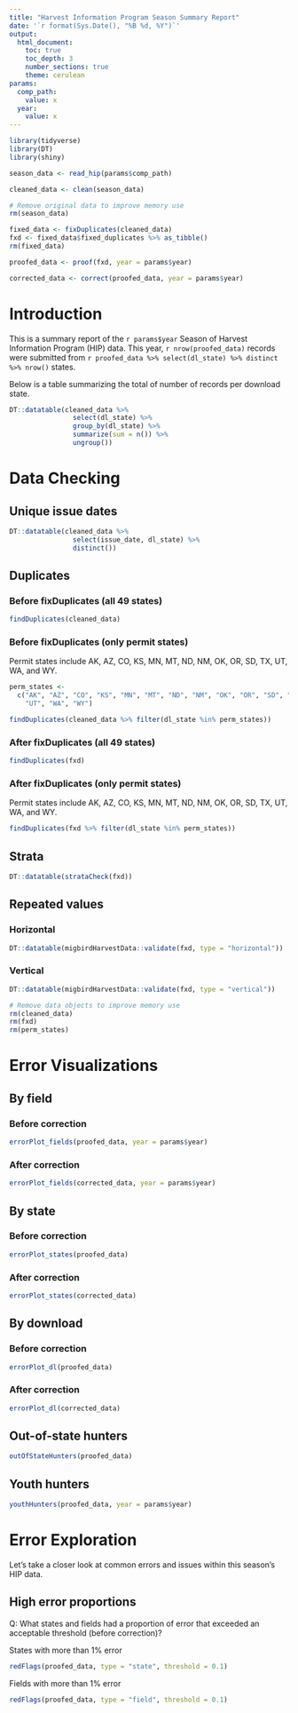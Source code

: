 ```yaml
---
title: "Harvest Information Program Season Summary Report"
date: '`r format(Sys.Date(), "%B %d, %Y")`'
output: 
  html_document:
    toc: true
    toc_depth: 3
    number_sections: true
    theme: cerulean
params:
  comp_path:
    value: x
  year:
    value: x
---
```


```r
library(tidyverse)
library(DT)
library(shiny)
```

```r

season_data <- read_hip(params$comp_path)

cleaned_data <- clean(season_data)

# Remove original data to improve memory use
rm(season_data)

fixed_data <- fixDuplicates(cleaned_data)
fxd <- fixed_data$fixed_duplicates %>% as_tibble()
rm(fixed_data)

proofed_data <- proof(fxd, year = params$year)

corrected_data <- correct(proofed_data, year = params$year)

```

# Introduction

This is a summary report of the `r params$year` Season of Harvest Information Program (HIP) data. This year, `r nrow(proofed_data)` records were submitted from `r proofed_data %>% select(dl_state) %>% distinct %>% nrow()` states.

Below is a table summarizing the total of number of records per download state.

```r

DT::datatable(cleaned_data %>% 
                select(dl_state) %>% 
                group_by(dl_state) %>% 
                summarize(sum = n()) %>% 
                ungroup())

```

# Data Checking

## Unique issue dates

```r
DT::datatable(cleaned_data %>% 
                select(issue_date, dl_state) %>% 
                distinct())
```

## Duplicates

### Before fixDuplicates (all 49 states)

```r
findDuplicates(cleaned_data)
```

### Before fixDuplicates (only permit states)

Permit states include AK, AZ, CO, KS, MN, MT, ND, NM, OK, OR, SD, TX, UT, WA, and WY.

```r
perm_states <- 
  c("AK", "AZ", "CO", "KS", "MN", "MT", "ND", "NM", "OK", "OR", "SD", "TX", 
    "UT", "WA", "WY")

findDuplicates(cleaned_data %>% filter(dl_state %in% perm_states))
```

### After fixDuplicates (all 49 states)

```r
findDuplicates(fxd)
```

### After fixDuplicates (only permit states)

Permit states include AK, AZ, CO, KS, MN, MT, ND, NM, OK, OR, SD, TX, UT, WA, and WY.

```r
findDuplicates(fxd %>% filter(dl_state %in% perm_states))
```

## Strata

```r
DT::datatable(strataCheck(fxd))
```

## Repeated values

### Horizontal

```r
DT::datatable(migbirdHarvestData::validate(fxd, type = "horizontal"))
```

### Vertical

```r
DT::datatable(migbirdHarvestData::validate(fxd, type = "vertical"))
```

```r

# Remove data objects to improve memory use
rm(cleaned_data)
rm(fxd)
rm(perm_states)
```

# Error Visualizations

## By field

### Before correction

```r
errorPlot_fields(proofed_data, year = params$year)
```

### After correction

```r
errorPlot_fields(corrected_data, year = params$year)
```

## By state

### Before correction

```r
errorPlot_states(proofed_data)
```

### After correction

```r
errorPlot_states(corrected_data)
```

## By download

### Before correction

```r
errorPlot_dl(proofed_data)
```

### After correction

```r
errorPlot_dl(corrected_data)
```

## Out-of-state hunters

```r
outOfStateHunters(proofed_data)
```

## Youth hunters

```r
youthHunters(proofed_data, year = params$year)
```

# Error Exploration

Let's take a closer look at common errors and issues within this season's HIP data.

## High error proportions

Q: What states and fields had a proportion of error that exceeded an acceptable threshold (before correction)?

States with more than 1% error

```r
redFlags(proofed_data, type = "state", threshold = 0.1)
```

Fields with more than 1% error

```r
redFlags(proofed_data, type = "field", threshold = 0.1)
```
